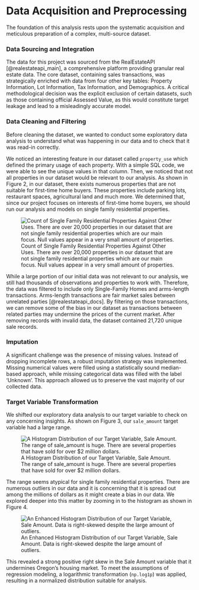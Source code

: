 # Data Acquisition and Preprocessing

The foundation of this analysis rests upon the systematic acquisition and meticulous preparation of a complex, multi-source dataset.

### Data Sourcing and Integration
The data for this project was sourced from the RealEstateAPI [@realestateapi_main], a comprehensive platform providing granular real estate data. The core dataset, containing sales transactions, was strategically enriched with data from four other key tables: Property Information, Lot Information, Tax Information, and Demographics. A critical methodological decision was the explicit exclusion of certain datasets, such as those containing official Assessed Value, as this would constitute target leakage and lead to a misleadingly accurate model.

### Data Cleaning and Filtering
Before cleaning the dataset, we wanted to conduct some exploratory data analysis to understand what was happening in our data and to check that it was read-in correctly.

We noticed an interesting feature in our dataset called `property_use` which defined the primary usage of each property. With a simple SQL code, we were able to see the unique values in that column. Then, we noticed that not all properties in our dataset would be relevant to our analysis. As shown in Figure 2, in our dataset, there exists numerous properties that are not suitable for first-time home buyers. These properties include parking lots, restaurant spaces, agricultural land and much more. We determined that, since our project focuses on interests of first-time home buyers, we should run our analysis and models on single family residential properties.

::: {#fig-property-use layout-ncol=1}
![Count of Single Family Residential Properties Against Other Uses. There are over 20,000 properties in our dataset that are not single family residential properties which are our main focus. Null values appear in a very small amount of properties.](filter_error.png){#fig-prop-use}
:::

While a large portion of our initial data was not relevant to our analysis, we still had thousands of observations and properties to work with. Therefore, the data was filtered to include only Single-Family Homes and arms-length transactions. Arms-length transactions are fair market sales between unrelated parties [@realestateapi_docs]. By filtering on those transactions, we can remove some of the bias in our dataset as transactions between related parties may undermine the prices of the current market. After removing records with invalid data, the dataset contained 21,720 unique sale records.

### Imputation
A significant challenge was the presence of missing values. Instead of dropping incomplete rows, a robust imputation strategy was implemented. Missing numerical values were filled using a statistically sound median-based approach, while missing categorical data was filled with the label 'Unknown'. This approach allowed us to preserve the vast majority of our collected data.

### Target Variable Transformation
We shifted our exploratory data analysis to our target variable to check on any concerning insights. As shown on Figure 3, our `sale_amount` target variable had a large range.

::: {#fig-sale-dist layout-ncol=1}
![A Histogram Distribution of our Target Variable, Sale Amount. The range of sale_amount is huge. There are several properties that have sold for over $2 million dollars.](skew.png){#fig-sale-dist-full}
:::

The range seems atypical for single family residential properties. There are numerous outliers in our data and it is concerning that it is spread out among the millions of dollars as it might create a bias in our data. We explored deeper into this matter by zooming in to the histogram as shown in Figure 4.

::: {#fig-sale-zoom layout-ncol=1}
![An Enhanced Histogram Distribution of our Target Variable, Sale Amount. Data is right-skewed despite the large amount of outliers.](outliers.png){#fig-sale-dist-zoom}
:::

This revealed a strong positive right skew in the Sale Amount variable that it undermines Oregon’s housing market. To meet the assumptions of regression modeling, a logarithmic transformation (`np.log1p`) was applied, resulting in a normalized distribution suitable for analysis.
